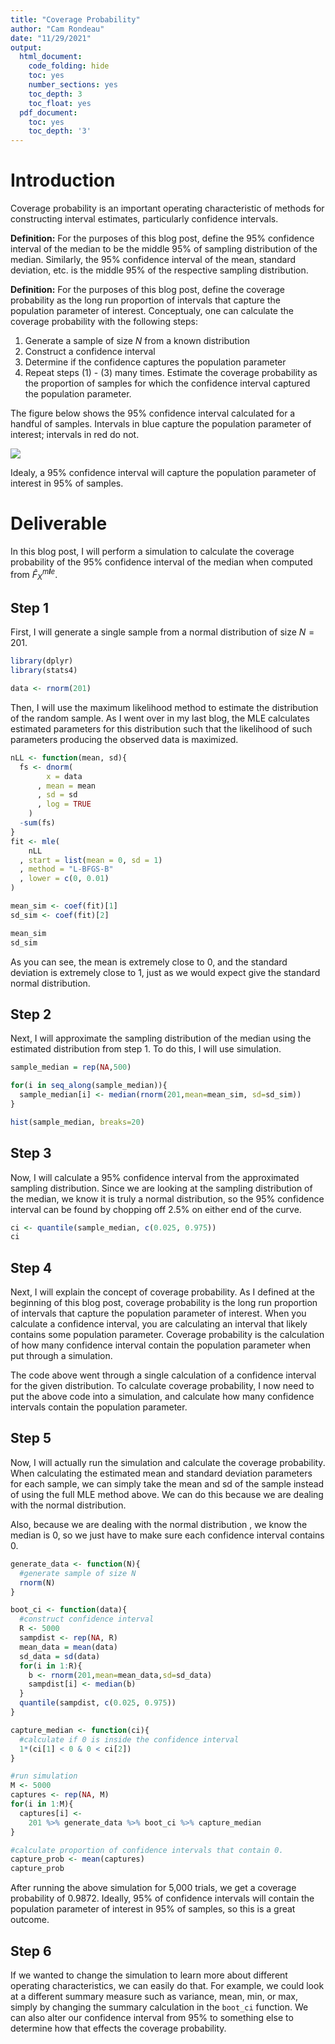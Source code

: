 ```yaml
---
title: "Coverage Probability"
author: "Cam Rondeau"
date: "11/29/2021"
output:
  html_document:
    code_folding: hide
    toc: yes
    number_sections: yes
    toc_depth: 3
    toc_float: yes
  pdf_document:
    toc: yes
    toc_depth: '3'
---
```


# Introduction

Coverage probability is an important operating characteristic of methods
for constructing interval estimates, particularly confidence intervals.

**Definition:** For the purposes of this blog post, define the 95%
confidence interval of the median to be the middle 95% of sampling
distribution of the median. Similarly, the 95% confidence interval of
the mean, standard deviation, etc. is the middle 95% of the respective
sampling distribution.

**Definition:** For the purposes of this blog post, define the
coverage probability as the long run proportion of intervals that
capture the population parameter of interest. Conceptualy, one can
calculate the coverage probability with the following steps:

1.  Generate a sample of size *N* from a known distribution  
2.  Construct a confidence interval  
3.  Determine if the confidence captures the population parameter  
4.  Repeat steps (1) - (3) many times. Estimate the coverage probability
    as the proportion of samples for which the confidence interval
    captured the population parameter.

The figure below shows the 95% confidence interval calculated for a
handful of samples. Intervals in blue capture the population parameter
of interest; intervals in red do not.

![](coverage-prob.svg)  

Idealy, a 95% confidence interval will capture the population parameter
of interest in 95% of samples.



# Deliverable

In this blog post, I will perform a simulation to calculate the
coverage probability of the 95% confidence interval of the median when
computed from *F̂*<sub>*X*</sub><sup>*m**l**e*</sup>. 

## Step 1

First, I will generate a single sample from a normal distribution of size *N* = 201.

```r
library(dplyr)
library(stats4)
```

```r
data <- rnorm(201)
```

Then, I will use the maximum likelihood method to estimate the distribution of the random sample. As I went over in my last blog, the MLE calculates estimated parameters for this distribution such that the likelihood of such parameters producing the observed data is maximized.


```r
nLL <- function(mean, sd){
  fs <- dnorm(
        x = data
      , mean = mean
      , sd = sd
      , log = TRUE
    ) 
  -sum(fs)
}
fit <- mle(
    nLL
  , start = list(mean = 0, sd = 1)
  , method = "L-BFGS-B"
  , lower = c(0, 0.01)
)

mean_sim <- coef(fit)[1]
sd_sim <- coef(fit)[2]

mean_sim
sd_sim
```

As you can see, the mean is extremely close to 0, and the standard deviation is extremely close to 1, just as we would expect give the standard normal distribution.

## Step 2

Next, I will approximate the sampling distribution of the median using the estimated distribution from step 1. To do this, I will use simulation.

```r
sample_median = rep(NA,500)

for(i in seq_along(sample_median)){
  sample_median[i] <- median(rnorm(201,mean=mean_sim, sd=sd_sim))
}

hist(sample_median, breaks=20)
```


## Step 3

Now, I will calculate a 95% confidence interval from the approximated sampling distribution. Since we are looking at the sampling distribution of the median, we know it is truly a normal distribution, so the 95% confidence interval can be found by chopping off 2.5% on either end of the curve.

```r
ci <- quantile(sample_median, c(0.025, 0.975))
ci
```


## Step 4

Next, I will explain the concept of coverage probability. As I defined at the beginning of this blog post, coverage probability is the long run proportion of intervals that capture the population parameter of interest. When you calculate a confidence interval, you are calculating an interval that likely contains some population parameter. Coverage probability is the calculation of how many confidence interval contain the population parameter when put through a simulation.

The code above went through a single calculation of a confidence interval for the given distribution. To calculate coverage probability, I now need to put the above code into a simulation, and calculate how many confidence intervals contain the population parameter.


## Step 5

Now, I will actually run the simulation and calculate the coverage probability. When calculating the estimated mean and standard deviation parameters for each sample, we can simply take the mean and sd of the sample instead of using the full MLE method above. We can do this because we are dealing with the normal distribution.

Also, because we are dealing with the normal distribution , we know the median is 0, so we just have to make sure each confidence interval contains 0.


```r
generate_data <- function(N){ 
  #generate sample of size N
  rnorm(N) 
}

boot_ci <- function(data){
  #construct confidence interval
  R <- 5000
  sampdist <- rep(NA, R)
  mean_data = mean(data)
  sd_data = sd(data)
  for(i in 1:R){
    b <- rnorm(201,mean=mean_data,sd=sd_data)
    sampdist[i] <- median(b)
  }
  quantile(sampdist, c(0.025, 0.975))
}

capture_median <- function(ci){
  #calculate if 0 is inside the confidence interval
  1*(ci[1] < 0 & 0 < ci[2])
}

#run simulation
M <- 5000
captures <- rep(NA, M)
for(i in 1:M){
  captures[i] <- 
    201 %>% generate_data %>% boot_ci %>% capture_median
}

#calculate proportion of confidence intervals that contain 0.
capture_prob <- mean(captures)
capture_prob
```


After running the above simulation for 5,000 trials, we get a coverage probability of 0.9872. Ideally, 95% of confidence intervals will contain the population parameter of interest in 95% of samples, so this is a great outcome.


## Step 6

If we wanted to change the simulation to learn more about different operating characteristics, we can easily do that. For example, we could look at a different summary measure such as variance, mean, min, or max, simply by changing the summary calculation in the `boot_ci` function. We can also alter our confidence interval from 95% to something else to determine how that effects the coverage probability. 


















